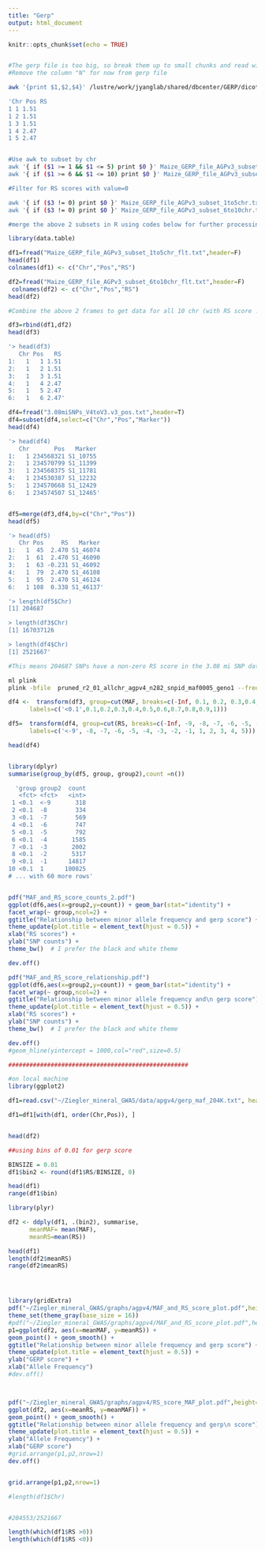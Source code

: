 ```yaml
---
title: "Gerp"
output: html_document
---
```


```r
knitr::opts_chunk$set(echo = TRUE)
```

```r

```

```bash
#The gerp file is too big, so break them up to small chunks and read with fread
#Remove the column "N" for now from gerp file

awk '{print $1,$2,$4}' /lustre/work/jyanglab/shared/dbcenter/GERP/dicot_monocot_andro2/Maize_GERP_file_AGPv3.txt >Maize_GERP_file_AGPv3_subset.txt

'Chr Pos RS
1 1 1.51
1 2 1.51
1 3 1.51
1 4 2.47
1 5 2.47


#Use awk to subset by chr
awk '{ if ($1 >= 1 && $1 <= 5) print $0 }' Maize_GERP_file_AGPv3_subset.txt > Maize_GERP_file_AGPv3_subset_1to5chr.txt
awk '{ if ($1 >= 6 && $1 <= 10) print $0 }' Maize_GERP_file_AGPv3_subset.txt > Maize_GERP_file_AGPv3_subset_6to10chr.txt

#Filter for RS scores with value=0

awk '{ if ($3 != 0) print $0 }' Maize_GERP_file_AGPv3_subset_1to5chr.txt > Maize_GERP_file_AGPv3_subset_1to5chr_flt.txt
awk '{ if ($3 != 0) print $0 }' Maize_GERP_file_AGPv3_subset_6to10chr.txt > Maize_GERP_file_AGPv3_subset_6to10chr_flt.txt

#merge the above 2 subsets in R using codes below for further processing


```

```r
library(data.table)

df1=fread("Maize_GERP_file_AGPv3_subset_1to5chr_flt.txt",header=F)
head(df1)
colnames(df1) <- c("Chr","Pos","RS")

df2=fread("Maize_GERP_file_AGPv3_subset_6to10chr_flt.txt",header=F)
 colnames(df2) <- c("Chr","Pos","RS")
head(df2)

#Combine the above 2 frames to get data for all 10 chr (with RS score != 0)

df3=rbind(df1,df2)
head(df3)

'> head(df3)
   Chr Pos   RS
1:   1   1 1.51
2:   1   2 1.51
3:   1   3 1.51
4:   1   4 2.47
5:   1   5 2.47
6:   1   6 2.47'

df4=fread("3.08miSNPs_V4toV3.v3_pos.txt",header=T)
df4=subset(df4,select=c("Chr","Pos","Marker"))
head(df4)

'> head(df4)
   Chr       Pos   Marker
1:   1 234568321 S1_10755
2:   1 234570799 S1_11399
3:   1 234568375 S1_11781
4:   1 234530387 S1_12232
5:   1 234570668 S1_12429
6:   1 234574507 S1_12465'


df5=merge(df3,df4,by=c("Chr","Pos"))
head(df5)

'> head(df5)
   Chr Pos     RS   Marker
1:   1  45  2.470 S1_46074
2:   1  61  2.470 S1_46090
3:   1  63 -0.231 S1_46092
4:   1  79  2.470 S1_46108
5:   1  95  2.470 S1_46124
6:   1 108  0.338 S1_46137'

'> length(df5$Chr)
[1] 204687

> length(df3$Chr)
[1] 167037126

> length(df4$Chr)
[1] 2521667'

#This means 204687 SNPs have a non-zero RS score in the 3.08 mi SNP dataset.


```


```bash
ml plink
plink -bfile  pruned_r2_01_allchr_agpv4_n282_snpid_maf0005_geno1 --freq --missing --out  pruned_r2_01_allchr_agpv4_n282_snpid_maf0005_geno1
```


```r
df4 <-  transform(df3, group=cut(MAF, breaks=c(-Inf, 0.1, 0.2, 0.3,0.4,0.5,0.6,0.7,0.8,0.9,1,Inf),
      labels=c('<0.1',0.1,0.2,0.3,0.4,0.5,0.6,0.7,0.8,0.9,1)))

df5=  transform(df4, group=cut(RS, breaks=c(-Inf, -9, -8, -7, -6, -5, -4, -3, -2, -1, 1, 2, 3, 4, Inf),
      labels=c('<-9', -8, -7, -6, -5, -4, -3, -2, -1, 1, 2, 3, 4, 5)))

head(df4)


library(dplyr)
summarise(group_by(df5, group, group2),count =n())

  'group group2  count
   <fct> <fct>   <int>
 1 <0.1  <-9       318
 2 <0.1  -8        334
 3 <0.1  -7        569
 4 <0.1  -6        747
 5 <0.1  -5        792
 6 <0.1  -4       1585
 7 <0.1  -3       2002
 8 <0.1  -2       5317
 9 <0.1  -1      14817
10 <0.1  1      100825
# ... with 60 more rows'


pdf("MAF_and_RS_score_counts_2.pdf")
ggplot(df6,aes(x=group2,y=count)) + geom_bar(stat="identity") +
facet_wrap(~ group,ncol=2) +
ggtitle("Relationship between minor allele frequency and gerp score") +
theme_update(plot.title = element_text(hjust = 0.5)) +
xlab("RS scores") +
ylab("SNP counts") +
theme_bw()  # I prefer the black and white theme

dev.off()

pdf("MAF_and_RS_score_relationship.pdf")
ggplot(df6,aes(x=group2,y=count)) + geom_bar(stat="identity") +
facet_wrap(~ group,ncol=2) +
ggtitle("Relationship between minor allele frequency and\n gerp score") +
theme_update(plot.title = element_text(hjust = 0.5)) +
xlab("RS scores") +
ylab("SNP counts") +
theme_bw()  # I prefer the black and white theme

dev.off()
#geom_hline(yintercept = 1000,col="red",size=0.5)

###################################################

#on local machine
library(ggplot2)

df1=read.csv("~/Ziegler_mineral_GWAS/data/apgv4/gerp_maf_204K.txt", header=T)

df1=df1[with(df1, order(Chr,Pos)), ]


head(df2)

##using bins of 0.01 for gerp score

BINSIZE = 0.01
df1$bin2 <- round(df1$RS/BINSIZE, 0)

head(df1)
range(df1$bin)

library(plyr)

df2 <- ddply(df1, .(bin2), summarise,
      meanMAF= mean(MAF),
      meanRS=mean(RS))

head(df1)
length(df2$meanRS)
range(df2$meanRS)




library(gridExtra)
pdf("~/Ziegler_mineral_GWAS/graphs/agpv4/MAF_and_RS_score_plot.pdf",height=7, width=12)
theme_set(theme_gray(base_size = 16))
#pdf("~/Ziegler_mineral_GWAS/graphs/agpv4/MAF_and_RS_score_plot.pdf",height=7, width=10)
p1=ggplot(df2, aes(x=meanMAF, y=meanRS)) + 
geom_point() + geom_smooth() +
ggtitle("Relationship between minor allele frequency and gerp score") +
theme_update(plot.title = element_text(hjust = 0.5)) +
ylab("GERP score") +
xlab("Allele Frequency") 
#dev.off()



pdf("~/Ziegler_mineral_GWAS/graphs/agpv4/RS_score_MAF_plot.pdf",height=7, width=10)
ggplot(df2, aes(x=meanRS, y=meanMAF)) + 
geom_point() + geom_smooth() +
ggtitle("Relationship between minor allele frequency and gerp\n score") +
theme_update(plot.title = element_text(hjust = 0.5)) +
ylab("Allele Frequency") +
xlab("GERP score") 
#grid.arrange(p1,p2,nrow=1)
dev.off()


grid.arrange(p1,p2,nrow=1)

#length(df1$Chr)


#204553/2521667

length(which(df1$RS >0))
length(which(df1$RS <0))


```

